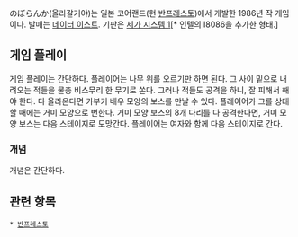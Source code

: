 のぼらんか(올라갈거야)는 일본 코어랜드(현 [[반프레스토]])에서 개발한 1986년 작 게임이다. 발매는 [[데이터 이스트]]. 기판은 [[세가 시스템 1]][* 인텔의 I8086을 추가한 형태.]

== 게임 플레이 ==

게임 플레이는 간단하다. 플레이어는 나무 위를 오르기만 하면 된다. 그 사이 밑으로 내려오는 적들을 물총 비스무리 한 무기로 쏜다. 그러나 적들도 공격을 하니, 잘 피해서 해야 한다. 다 올라온다면 카부키 배우 모양의 보스를 만날 수 있다. 플레이어가 그를 상대할 때에는 거미 모양으로 변한다. 거미 모양 보스의 8개 다리를 다 공격한다면, 거미 모양 보스는 다음 스테이지로 도망간다. 플레이어는 여자와 함께 다음 스테이지로 간다.

=== 개념 ===

개념은 간단하다.

== 관련 항목 ==

 * [[반프레스토]]
